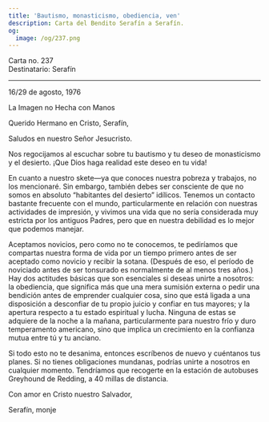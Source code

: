 ```yaml
---
title: 'Bautismo, monasticismo, obediencia, ven'
description: Carta del Bendito Serafín a Serafín.
og:
  image: /og/237.png
---
```


<div style={{textAlign:'right', fontFamily:'monospace'}}>Carta no. 237</div>
<div style={{textAlign:'left', fontFamily:'monospace'}}>Destinatario: Serafín</div>

---

16/29 de agosto, 1976

La Imagen no Hecha con Manos

Querido Hermano en Cristo, Serafín,

Saludos en nuestro Señor Jesucristo.

Nos regocijamos al escuchar sobre tu bautismo y tu deseo de monasticismo y el desierto. ¡Que Dios haga realidad este deseo en tu vida!

En cuanto a nuestro skete—ya que conoces nuestra pobreza y trabajos, no los mencionaré. Sin embargo, también debes ser consciente de que no somos en absoluto “habitantes del desierto” idílicos. Tenemos un contacto bastante frecuente con el mundo, particularmente en relación con nuestras actividades de impresión, y vivimos una vida que no sería considerada muy estricta por los antiguos Padres, pero que en nuestra debilidad es lo mejor que podemos manejar.

Aceptamos novicios, pero como no te conocemos, te pediríamos que compartas nuestra forma de vida por un tiempo primero antes de ser aceptado como novicio y recibir la sotana. (Después de eso, el período de noviciado antes de ser tonsurado es normalmente de al menos tres años.) Hay dos actitudes básicas que son esenciales si deseas unirte a nosotros: la obediencia, que significa más que una mera sumisión externa o pedir una bendición antes de emprender cualquier cosa, sino que está ligada a una disposición a desconfiar de tu propio juicio y confiar en tus mayores; y la apertura respecto a tu estado espiritual y lucha. Ninguna de estas se adquiere de la noche a la mañana, particularmente para nuestro frío y duro temperamento americano, sino que implica un crecimiento en la confianza mutua entre tú y tu anciano.

Si todo esto no te desanima, entonces escríbenos de nuevo y cuéntanos tus planes. Si no tienes obligaciones mundanas, podrías unirte a nosotros en cualquier momento. Tendríamos que recogerte en la estación de autobuses Greyhound de Redding, a 40 millas de distancia.

Con amor en Cristo nuestro Salvador,

Serafín, monje